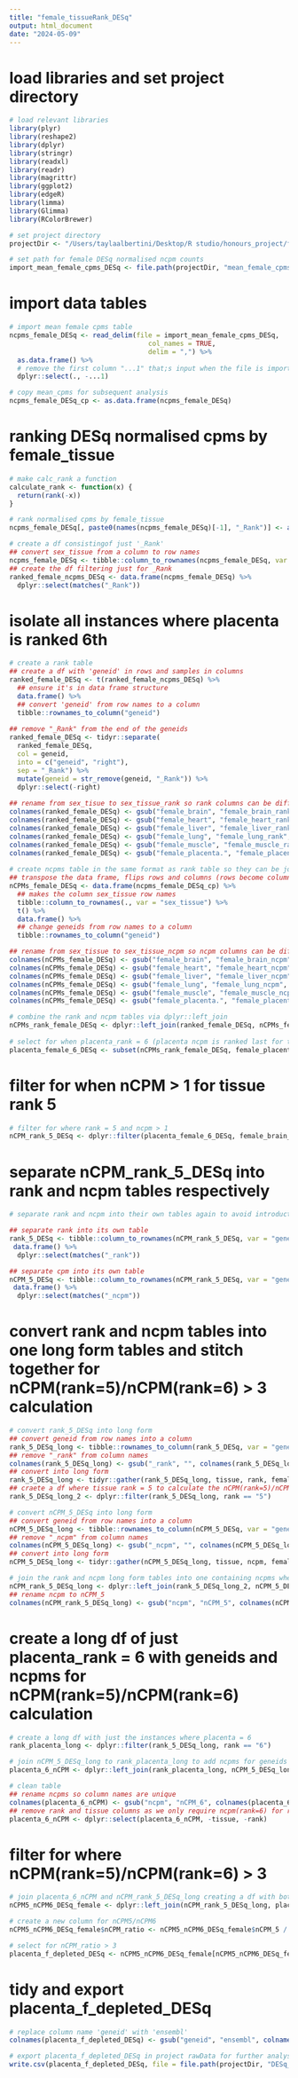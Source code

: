```yaml
---
title: "female_tissueRank_DESq"
output: html_document
date: "2024-05-09"
---
```


# load libraries and set project directory 
```r
# load relevant libraries 
library(plyr)
library(reshape2)
library(dplyr)
library(stringr)
library(readxl)
library(readr)
library(magrittr)
library(ggplot2)
library(edgeR)
library(limma)
library(Glimma)
library(RColorBrewer)

# set project directory
projectDir <- "/Users/taylaalbertini/Desktop/R studio/honours_project/fetal_comparison/readCounts_analysis/rawData"

# set path for female DESq normalised ncpm counts
import_mean_female_cpms_DESq <- file.path(projectDir, "mean_female_cpms_DESq.csv")
```

# import data tables 
```r
# import mean female cpms table
ncpms_female_DESq <- read_delim(file = import_mean_female_cpms_DESq,
                                   col_names = TRUE,
                                   delim = ",") %>%
  as.data.frame() %>%
  # remove the first column "...1" that;s input when the file is imported
  dplyr::select(., -...1)

# copy mean_cpms for subsequent analysis 
ncpms_female_DESq_cp <- as.data.frame(ncpms_female_DESq)
```

# ranking DESq normalised cpms by female_tissue
```r
# make calc_rank a function
calculate_rank <- function(x) {
  return(rank(-x))
}

# rank normalised cpms by female_tissue
ncpms_female_DESq[, paste0(names(ncpms_female_DESq)[-1], "_Rank")] <- apply(ncpms_female_DESq [, -1, drop = FALSE], 2, calculate_rank)

# create a df consistingof just '_Rank'
## convert sex_tissue from a column to row names
ncpms_female_DESq <- tibble::column_to_rownames(ncpms_female_DESq, var = "sex_tissue")
## create the df filtering just for _Rank
ranked_female_ncpms_DESq <- data.frame(ncpms_female_DESq) %>%
  dplyr::select(matches("_Rank"))
```

# isolate all instances where placenta is ranked 6th
```r
# create a rank table 
## create a df with 'geneid' in rows and samples in columns
ranked_female_DESq <- t(ranked_female_ncpms_DESq) %>%
  ## ensure it's in data frame structure
  data.frame() %>%
  ## convert 'geneid' from row names to a column
  tibble::rownames_to_column("geneid")  
  
## remove "_Rank" from the end of the geneids
ranked_female_DESq <- tidyr::separate(
  ranked_female_DESq,
  col = geneid,
  into = c("geneid", "right"),
  sep = "_Rank") %>%
  mutate(geneid = str_remove(geneid, "_Rank")) %>%
  dplyr::select(-right)
  
## rename from sex_tisue to sex_tissue_rank so rank columns can be differentiated from ncpm columns when they are combined
colnames(ranked_female_DESq) <- gsub("female_brain", "female_brain_rank", colnames(ranked_female_DESq))
colnames(ranked_female_DESq) <- gsub("female_heart", "female_heart_rank", colnames(ranked_female_DESq))
colnames(ranked_female_DESq) <- gsub("female_liver", "female_liver_rank", colnames(ranked_female_DESq))
colnames(ranked_female_DESq) <- gsub("female_lung", "female_lung_rank", colnames(ranked_female_DESq))
colnames(ranked_female_DESq) <- gsub("female_muscle", "female_muscle_rank", colnames(ranked_female_DESq))
colnames(ranked_female_DESq) <- gsub("female_placenta.", "female_placenta_rank", colnames(ranked_female_DESq))
  
# create ncpms table in the same format as rank table so they can be joined
## transpose the data frame, flips rows and columns (rows become columns and columns become rows)
nCPMs_female_DESq <- data.frame(ncpms_female_DESq_cp) %>%
  ## makes the column sex_tissue row names 
  tibble::column_to_rownames(., var = "sex_tissue") %>%
  t() %>%
  data.frame() %>%
  ## change geneids from row names to a column
  tibble::rownames_to_column("geneid")

## rename from sex_tissue to sex_tissue_ncpm so ncpm columns can be differentiated from rank columns once they are joined into one table
colnames(nCPMs_female_DESq) <- gsub("female_brain", "female_brain_ncpm", colnames(nCPMs_female_DESq))
colnames(nCPMs_female_DESq) <- gsub("female_heart", "female_heart_ncpm", colnames(nCPMs_female_DESq))
colnames(nCPMs_female_DESq) <- gsub("female_liver", "female_liver_ncpm", colnames(nCPMs_female_DESq))
colnames(nCPMs_female_DESq) <- gsub("female_lung", "female_lung_ncpm", colnames(nCPMs_female_DESq))
colnames(nCPMs_female_DESq) <- gsub("female_muscle", "female_muscle_ncpm", colnames(nCPMs_female_DESq))
colnames(nCPMs_female_DESq) <- gsub("female_placenta.", "female_placenta_ncpm", colnames(nCPMs_female_DESq))

# combine the rank and ncpm tables via dplyr::left_join
nCPMs_rank_female_DESq <- dplyr::left_join(ranked_female_DESq, nCPMs_female_DESq, copy = TRUE, by = join_by(geneid))
  
# select for when placenta_rank = 6 (placenta ncpm is ranked last for the given genes)
placenta_female_6_DESq <- subset(nCPMs_rank_female_DESq, female_placenta_rank == "6")
```

# filter for when nCPM > 1 for tissue rank 5
```r
# filter for where rank = 5 and ncpm > 1
nCPM_rank_5_DESq <- dplyr::filter(placenta_female_6_DESq, female_brain_rank == "5" & female_brain_ncpm > 1 | female_heart_rank == "5" & female_heart_ncpm > 1 | female_liver_rank == "5" & female_liver_ncpm > 1 | female_lung_rank == "5" & female_lung_ncpm > 1 | female_muscle_rank == "5" & female_muscle_ncpm > 1)
```

# separate nCPM_rank_5_DESq into rank and ncpm tables respectively 
```r
# separate rank and ncpm into their own tables again to avoid introduction of geneid duplicates when the table is converted to long form. Will need to convert the rank and ncpm tables into long form individually and then join them together for nCPM(rank=5)/nCPM(rank=6) > 3 calculations. 

## separate rank into its own table
rank_5_DESq <- tibble::column_to_rownames(nCPM_rank_5_DESq, var = "geneid") %>%
 data.frame() %>%
  dplyr::select(matches("_rank"))

## separate cpm into its own table
nCPM_5_DESq <- tibble::column_to_rownames(nCPM_rank_5_DESq, var = "geneid") %>%
 data.frame() %>%
  dplyr::select(matches("_ncpm"))
```

# convert rank and ncpm tables into one long form tables and stitch together for nCPM(rank=5)/nCPM(rank=6) > 3 calculation
```r
# convert rank_5_DESq into long form
## convert geneid from row names into a column
rank_5_DESq_long <- tibble::rownames_to_column(rank_5_DESq, var = "geneid")
## remove "_rank" from column names 
colnames(rank_5_DESq_long) <- gsub("_rank", "", colnames(rank_5_DESq_long))
## convert into long form
rank_5_DESq_long <- tidyr::gather(rank_5_DESq_long, tissue, rank, female_brain, female_heart, female_liver, female_lung, female_muscle, female_placenta)
## craete a df where tissue rank = 5 to calculate the nCPM(rank=5)/nCPM(rank=6) ratio
rank_5_DESq_long_2 <- dplyr::filter(rank_5_DESq_long, rank == "5")

# convert nCPM_5_DESq into long form
## convert geneid from row names into a column
nCPM_5_DESq_long <- tibble::rownames_to_column(nCPM_5_DESq, var = "geneid")
## remove "_ncpm" from column names
colnames(nCPM_5_DESq_long) <- gsub("_ncpm", "", colnames(nCPM_5_DESq_long))
## convert into long form
nCPM_5_DESq_long <- tidyr::gather(nCPM_5_DESq_long, tissue, ncpm, female_brain, female_heart, female_liver, female_lung, female_muscle, female_placenta)

# join the rank and ncpm long form tables into one containing ncpms where tissue = rank 5 
nCPM_rank_5_DESq_long <- dplyr::left_join(rank_5_DESq_long_2, nCPM_5_DESq_long, by = c("geneid", "tissue"))
## rename ncpm to nCPM_5
colnames(nCPM_rank_5_DESq_long) <- gsub("ncpm", "nCPM_5", colnames(nCPM_rank_5_DESq_long))
```

# create a long df of just placenta_rank = 6 with geneids and ncpms for nCPM(rank=5)/nCPM(rank=6) calculation
```r
# create a long df with just the instances where placenta = 6
rank_placenta_long <- dplyr::filter(rank_5_DESq_long, rank == "6")

# join nCPM_5_DESq_long to rank_placenta_long to add ncpms for geneids where placenta rank = 6
placenta_6_nCPM <- dplyr::left_join(rank_placenta_long, nCPM_5_DESq_long, by = c("geneid", "tissue"))

# clean table 
## rename ncpms so column names are unique
colnames(placenta_6_nCPM) <- gsub("ncpm", "nCPM_6", colnames(placenta_6_nCPM))
## remove rank and tissue columns as we only require ncpm(rank=6) for ratio calculation
placenta_6_nCPM <- dplyr::select(placenta_6_nCPM, -tissue, -rank)
```

# filter for where nCPM(rank=5)/nCPM(rank=6) > 3
```r
# join placenta_6_nCPM and nCPM_rank_5_DESq_long creating a df with both the nCPMs of rank 5 and 6
nCPM5_nCPM6_DESq_female <- dplyr::left_join(nCPM_rank_5_DESq_long, placenta_6_nCPM, by = "geneid")

# create a new column for nCPM5/nCPM6
nCPM5_nCPM6_DESq_female$nCPM_ratio <- nCPM5_nCPM6_DESq_female$nCPM_5 / nCPM5_nCPM6_DESq_female$nCPM_6

# select for nCPM_ratio > 3
placenta_f_depleted_DESq <- nCPM5_nCPM6_DESq_female[nCPM5_nCPM6_DESq_female$nCPM_ratio >3,]
```

# tidy and export placenta_f_depleted_DESq
```r
# replace column name 'geneid' with 'ensembl'
colnames(placenta_f_depleted_DESq) <- gsub("geneid", "ensembl", colnames(placenta_f_depleted_DESq))

# export placenta_f_depleted_DESq in project rawData for further analysis 
write.csv(placenta_f_depleted_DESq, file = file.path(projectDir, "DESq_placentaF_depleted.csv"))
```
